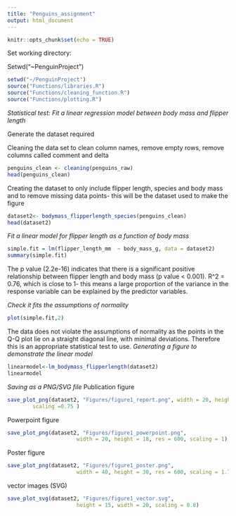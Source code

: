 ---
title: "Penguins_assignment"
output: html_document
---

```{r setup, include=FALSE}
knitr::opts_chunk$set(echo = TRUE)
```

Set working directory:

Setwd("~PenguinProject")
```{r}
setwd("~/PenguinProject")
source("Functions/libraries.R")
source("Functions/cleaning_function.R")
source("Functions/plotting.R")

```

*Statistical test: Fit a linear regression model between body mass and flipper length*

Generate the dataset required

Cleaning the data set to clean column names, remove empty rows, remove columns called comment and delta 
```{r}
penguins_clean <- cleaning(penguins_raw)
head(penguins_clean)
```

Creating the dataset to only include flipper length, species and body mass and to remove missing data points- this will be the dataset used to make the figure
```{r}
dataset2<- bodymass_flipperlength_species(penguins_clean)
head(dataset2)
```

*Fit a linear model for flipper length as a function of body mass*
```{r}
simple.fit = lm(flipper_length_mm  ~ body_mass_g, data = dataset2)
summary(simple.fit)

```
The  p value (2.2e-16) indicates that there is a significant positive relationship between flipper length and body mass (p value < 0.001). R^2 = 0.76, which is close to 1- this means a large proportion of the variance in the response variable can be explained by the predictor variables.

*Check it fits the assumptions of normality*
```{r}
plot(simple.fit,2)
```
The data does not violate the assumptions of normality as the points in the Q-Q plot  lie on a straight diagonal line, with minimal deviations. Therefore this is an appropriate statistical test to use. 
*Generating a figure to demonstrate the linear model*
```{r}
linearmodel<-lm_bodymass_flipperlength(dataset2)
linearmodel
```

*Saving as a PNG/SVG file*
Publication figure
```{r}
save_plot_png(dataset2, "Figures/figure1_report.png", width = 20, height = 15, res=600,
        scaling =0.75 )
```

Powerpoint figure
```{r}
save_plot_png(dataset2, "Figures/figure1_powerpoint.png", 
                      width = 20, height = 18, res = 600, scaling = 1)
```

Poster figure
```{r}
save_plot_png(dataset2, "Figures/figure1_poster.png", 
                      width = 40, height = 30, res = 600, scaling = 1.7)
```

vector images (SVG)
```{r}
save_plot_svg(dataset2, "Figures/figure1_vector.svg", 
                      height = 15, width = 20, scaling = 0.8)
```
